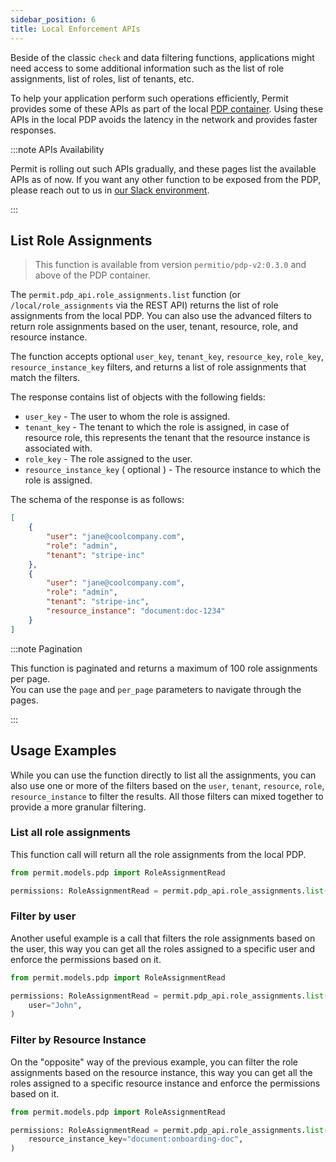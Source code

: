 ```yaml
---
sidebar_position: 6
title: Local Enforcement APIs
---
```




Beside of the classic `check` and data filtering functions, applications might need access to some additional information such as the list of role assignments, list of roles, list of tenants, etc.

To help your application perform such operations efficiently, Permit provides some of these APIs as part of the local [PDP container](/how-to/deploy/deploy-to-production). Using these APIs in the local PDP avoids the latency in the network and provides faster responses.


:::note APIs Availability

Permit is rolling out such APIs gradually, and these pages list the available APIs as of now. If you want any other function to be exposed from the PDP, please reach out to us in [our Slack environment](https://io.permit.io/slack).

:::

## List Role Assignments

> This function is available from version `permitio/pdp-v2:0.3.0` and above of the PDP container.


The `permit.pdp_api.role_assignments.list` function (or `/local/role_assignments` via the REST API) returns the list of role assignments from the local PDP.
You can also use the advanced filters to return role assignments based on the user, tenant, resource, role, and resource instance.

The function accepts optional `user_key`, `tenant_key`, `resource_key`, `role_key`, `resource_instance_key` filters,
and returns a list of role assignments that match the filters. 

The response contains list of objects with the following fields:
- `user_key` - The user to whom the role is assigned.
- `tenant_key` - The tenant to which the role is assigned,
    in case of resource role, this represents the tenant that the resource instance is associated with.
- `role_key` - The role assigned to the user.
- `resource_instance_key` ( optional ) - The resource instance to which the role is assigned.

The schema of the response is as follows:
```json
[
    {
        "user": "jane@coolcompany.com",
        "role": "admin",
        "tenant": "stripe-inc"
    },
    {
        "user": "jane@coolcompany.com",
        "role": "admin",
        "tenant": "stripe-inc",
        "resource_instance": "document:doc-1234"
    }
]
```

:::note Pagination

This function is paginated and returns a maximum of 100 role assignments per page. <br />
You can use the `page` and `per_page` parameters to navigate through the pages.

:::


## Usage Examples
While you can use the function directly to list all the assignments, you can also use one or more of the filters based on the `user`, `tenant`, `resource`, `role`, `resource_instance` to filter the results.
All those filters can mixed together to provide a more granular filtering.


### List all role assignments

This function call will return all the role assignments from the local PDP.

<Tabs groupId="language">
<TabItem value="python" label="Python">

```python
from permit.models.pdp import RoleAssignmentRead

permissions: RoleAssignmentRead = permit.pdp_api.role_assignments.list();

```

</TabItem>
</Tabs>

### Filter by user

Another useful example is a call that filters the role assignments based on the user, this way you can get all the roles assigned to a specific user and enforce the permissions based on it.

<Tabs groupId="language">
<TabItem value="python" label="Python">

```python
from permit.models.pdp import RoleAssignmentRead

permissions: RoleAssignmentRead = permit.pdp_api.role_assignments.list(
    user="John",
)

```

</TabItem>
</Tabs>


### Filter by Resource Instance

On the "opposite" way of the previous example, you can filter the role assignments based on the resource instance, this way you can get all the roles assigned to a specific resource instance and enforce the permissions based on it.

<Tabs groupId="language">
<TabItem value="python" label="Python">

```python
from permit.models.pdp import RoleAssignmentRead

permissions: RoleAssignmentRead = permit.pdp_api.role_assignments.list(
    resource_instance_key="document:onboarding-doc",
)

```

</TabItem>
</Tabs>



